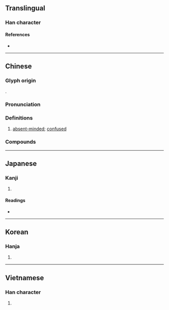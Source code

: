{{character info/new}}
==Translingual==

===Han character===
{{Han char|rn=61|rad=心|as=08|sn=11|four=97032|canj=PPHP|ids=⿰忄忽}}

====References====
* {{Han ref|kx=0391.080|dkj=10811|dj=0725.200|hdz=42317.130|uh=60DA|ud=24794|bh=B1AB|bd=45483}}

----

==Chinese==
{{zh-forms}}

===Glyph origin===
{{Han etym}}
{{Han compound|心|alt1=忄|忽|ls=psc|c1=s|c2=p}}.

===Pronunciation===
{{zh-pron
|m=hū
|c=fat1
|h=pfs=
|md=
|mn=hut
|w=
|mc=y
|oc=y
|cat=a
}}

===Definitions===
{{zh-hanzi}}

# [[absent-minded]]; [[confused]]

===Compounds===
{{zh-der|惚恍|恍惚|惚惚|心緒恍惚|忙惚兒|心神恍惚|朦朧恍惚|神情恍惚|神思恍惚|精神恍惚}}

----

==Japanese==

===Kanji===
{{ja-kanji|grade=|rs=心08}}

# {{defn|lang=ja|sort=心08}}

====Readings====
* {{ja-readings
|goon=こち
|kanon=こつ
|kun=ほけ-る, ぼ-ける, ほ-れる}}

----

==Korean==

===Hanja===
{{ko-hanja|hangeul=홀|eumhun=|rv=hol|mr=hol|y=hol}}

# {{defn|lang=ko|sort=心08}}

----

==Vietnamese==

===Han character===
{{vi-hantu|[[hốt]], [[ghen]]|rs=心08}}

# {{defn|lang=vi|sort=心08}}